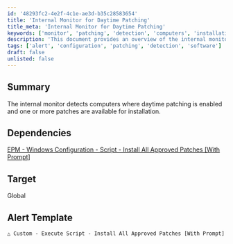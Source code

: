 ```yaml
---
id: '48293fc2-4e2f-4c1e-ae3d-b35c28583654'
title: 'Internal Monitor for Daytime Patching'
title_meta: 'Internal Monitor for Daytime Patching'
keywords: ['monitor', 'patching', 'detection', 'computers', 'installation']
description: 'This document provides an overview of the internal monitor that detects computers with daytime patching enabled and identifies available patches for installation. It includes dependencies, target scope, and alert template details.'
tags: ['alert', 'configuration', 'patching', 'detection', 'software']
draft: false
unlisted: false
---
```

## Summary

The internal monitor detects computers where daytime patching is enabled and one or more patches are available for installation.

## Dependencies

[EPM - Windows Configuration - Script - Install All Approved Patches [With Prompt]](https://proval.itglue.com/DOC-5078775-11257931)

## Target

Global

## Alert Template

`△ Custom - Execute Script - Install All Approved Patches [With Prompt]`













